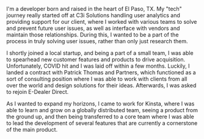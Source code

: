 I'm a developer born and raised in the heart of El Paso, TX. My "tech" journey really started off at C3i Solutions handling user analytics and providing support for our client, where I worked with various teams to solve and prevent future user issues, as well as interface with vendors and maintain those relationships. During this, I wanted to be a part of the process in truly solving user issues, rather than only just research them.

I shortly joined a local startup, and being a part of a small team, I was able to spearhead new customer features and products to drive acquisition. Unfortunately, COVID hit and I was laid off within a few months. Luckily, I landed a contract with Patrick Thomas and Partners, which functioned as a sort of consulting position where I was able to work with clients from all over the world and design solutions for their ideas. Afterwards, I was asked to rejoin E-Dealer Direct.

As I wanted to expand my horizons, I came to work for Kinsta, where I was able to learn and grow on a globally distributed team, seeing a product from the ground up, and then being transferred to a core team where I was able to lead the development of several features that are currently a cornerstone of the main product.